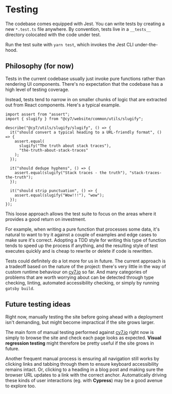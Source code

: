 
<Meta title="Guides / Testing" />

# Testing

The codebase comes equipped with Jest. You can write tests by creating a new `*.test.ts` file anywhere. By convention, tests live in a `__tests__` directory colocated with the code under test.

Run the test suite with `yarn test`, which invokes the Jest CLI under-the-hood.

## Philosophy (for now)

Tests in the current codebase usually just invoke pure functions rather than rendering UI components. There's no expectation that the codebase has a high level of testing coverage.

Instead, tests tend to narrow in on smaller chunks of logic that are extracted out from React components. Here's a typical example.

```tsx
import assert from "assert";
import { slugify } from "@cy7/website/common/utils/slugify";

describe("@cy7/utils/slugify/slugify", () => {
  it("should convert a typical heading to a URL-friendly format", () => {
    assert.equal(
      slugify("The truth about stack traces"),
      "the-truth-about-stack-traces"
    );
  });

  it("should dedupe hyphens", () => {
    assert.equal(slugify("Stack traces - the truth"), "stack-traces-the-truth");
  });

  it("should strip punctuation", () => {
    assert.equal(slugify("Wow!!!"), "wow");
  });
});
```

This loose approach allows the test suite to focus on the areas where it provides a good return on investment.

For example, when writing a pure function that processes some data, it's natural to want to try it against a couple of examples and edge cases to make sure it's correct. Adopting a TDD style for writing this type of function tends to speed up the process if anything, and the resulting style of test executes quickly and is cheap to rewrite or delete if code is rewritten.

Tests could definitely do a lot more for us in future. The current approach is a tradeoff based on the nature of the project: there's very little in the way of custom runtime behaviour on [cy7.io](http://cy7.io) so far. And many categories of problems that are worth worrying about can be detected through type checking, linting, automated accessibility checking, or simply by running `gatsby build`.

## Future testing ideas

Right now, manually testing the site before going ahead with a deployment isn't demanding, but might become impractical if the site grows larger.

The main form of manual testing performed against [cy7.io](http://cy7.io) right now is simply to browse the site and check each page looks as expected. **Visual regression testing** might therefore be pretty useful if the site grows in future.

Another frequent manual process is ensuring all navigation still works by clicking links and tabbing through them to ensure keyboard accessibility remains intact. Or, clicking to a heading in a blog post and making sure the browser URL updates to a link with the correct anchor. Automatically driving these kinds of user interactions (eg. with **Cypress**) may be a good avenue to explore too.
